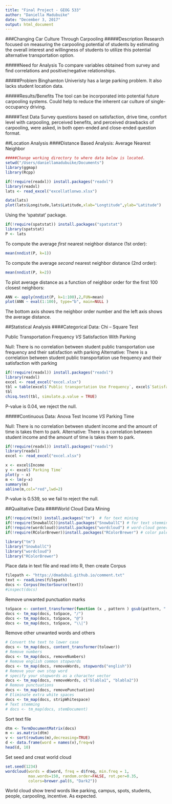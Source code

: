 ```yaml
---
title: "Final Project - GEOG 533"
author: "Daniella Madubuike"
date: "December 3, 2017"
output: html_document
---
```


###Changing Car Culture Through Carpooling
#####Description
Research focused on measuring the carpooling potential of students by estimating the overall interest and willingness of students to utilize this potential alternative transportation option.

#####Need for Analysis
To compare variables obtained from survey and find correlations and positive/negative relationships.

#####Problem
Binghamton Univeristy has a large parking problem. It also lacks student location data.

#####Results/Benefits
The tool can be incorporated into potential future carpooling systems.  Could help to reduce the inherent car culture of single-occupancy driving. 

#####Test Data 
Survey questions based on satisfaction, drive time, comfort level with carpooling, perceived benefits, and perceived drawbacks of carpooling, were asked, in both open-ended and close-ended question format.



##Location Analysis
####Distance Based Analysis: Average Nearest Neighbor 

```r
#####Change working directory to where data below is located.
setwd("/Users/daniellamadubuike/Documents")
library(ggmap)
library(Rcpp)

if(!require(readxl)) install.packages("readxl")
library(readxl)
lats <- read_excel("excellatlonwo.xlsx")

data(lats)
plot(lats$Longitude,lats$Latitude,xlab="Longtitude",ylab="Latitude")
```


Using the 'spatstat' package.
```r
if(!require(spatstat)) install.packages("spatstat")
library(spatstat)
P <- lats
```

To compute the average *first* nearest neighbor distance (1st order):
```r
mean(nndist(P, k=1))
```

To compute the average *second* nearest neighbor distance (2nd order):
```r
mean(nndist(P, k=2))
```

To plot average distance as a function of neighbor order for the first 100 closest neighbors:
```r
ANN <- apply(nndist(P, k=1:100),2,FUN=mean)
plot(ANN ~ eval(1:100), type="b", main=NULL )
```

The bottom axis shows the neighbor order number and the left axis shows the average distance.



##Statistical Analysis
####Categorical Data: Chi – Square Test

Public Transportation Frequency *VS* Satisfaction With Parking

Null: There is no correlation between student public transportation use frequency and their satisfaction with parking
Alternative: There is a correlation between student public transportation use frequency and their satisfaction with parking

```r
if(!require(readxl)) install.packages("readxl")
library(readxl)
excel <- read_excel("excel.xlsx")
tbl = table(excel$`Public transportation Use Frequency`, excel$`Satisfaction W Parking`)
tbl
chisq.test(tbl, simulate.p.value = TRUE)
```

P-value is 0.04, we reject the null.

#####Continuous Data: Anova Test
Income *VS* Parking Time

Null: There is no correlation between student income and the amount of time is takes them to park.
Alternative: There is a correlation between student income and the amount of time is takes them to park.
```r
if(!require(readxl)) install.packages("readxl")
library(readxl)
excel <- read_excel("excel.xlsx")

x <- excel$Income
y <- excel$`Parking Time`
plot(y ~ x)
m <- lm(y~x)
summary(m)
abline(m,col="red",lwd=2)
```

P-value is 0.539, so we fail to reject the null.

##Qualitative Data
####World Cloud
Data Mining
```r
if(!require(tm)) install.packages("tm")  # for text mining
if(!require(SnowballC))install.packages("SnowballC") # for text stemming
if(!require(wordcloud))install.packages("wordcloud") # word-cloud generator 
if(!require(RColorBrewer))install.packages("RColorBrewer") # color palettes

library("tm")
library("SnowballC")
library("wordcloud")
library("RColorBrewer")
```

Place data in text file and read into R, then create Corpus
```r
filepath <- "https://dmadubu1.github.io/comment.txt"
text <- readLines(filepath)
docs <- Corpus(VectorSource(text))
#inspect(docs)
```

Remove unwanted punctuation marks
```r
toSpace <- content_transformer(function (x , pattern ) gsub(pattern, " ", x))
docs <- tm_map(docs, toSpace, "/")
docs <- tm_map(docs, toSpace, "@")
docs <- tm_map(docs, toSpace, "\\|")
```

Remove other unwanted words and others
```r
# Convert the text to lower case
docs <- tm_map(docs, content_transformer(tolower))
# Remove numbers
docs <- tm_map(docs, removeNumbers)
# Remove english common stopwords
docs <- tm_map(docs, removeWords, stopwords("english"))
# Remove your own stop word
# specify your stopwords as a character vector
docs <- tm_map(docs, removeWords, c("blabla1", "blabla2")) 
# Remove punctuations
docs <- tm_map(docs, removePunctuation)
# Eliminate extra white spaces
docs <- tm_map(docs, stripWhitespace)
# Text stemming
# docs <- tm_map(docs, stemDocument)
```

Sort text file
```r
dtm <- TermDocumentMatrix(docs)
m <- as.matrix(dtm)
v <- sort(rowSums(m),decreasing=TRUE)
d <- data.frame(word = names(v),freq=v)
head(d, 10)
```
 
Set seed and creat world cloud
```r
set.seed(1234)
wordcloud(words = d$word, freq = d$freq, min.freq = 1,
          max.words=150, random.order=FALSE, rot.per=0.35, 
          colors=brewer.pal(6, "Dark2"))
```

World cloud show trend words like parking, campus, spots, students, people, carpooling, incentive. As expected.



